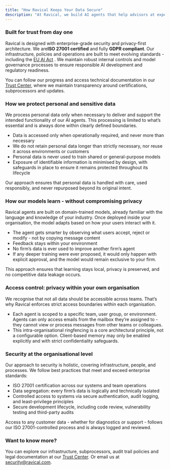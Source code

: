 ```yaml
---
title: "How Ravical Keeps Your Data Secure"
description: "At Ravical, we build AI agents that help advisors at expert firms deliver faster, more consistent and high-quality client interactions. But innovation only works if it’s built on trust. That’s why we’ve made data protection, privacy and security our foundation, not a layer added later. Everything we build is designed to meet the expectations of regulated industries and privacy-conscious firms."
---
```


### **Built for trust from day one**

Ravical is designed with enterprise-grade security and privacy-first architecture. We are**ISO 27001 certified**  and fully **GDPR compliant**. Our infrastructure, policies and operations are built to meet evolving standards - including the [EU AI Act](https://www.europarl.europa.eu/topics/en/article/20230601STO93804/eu-ai-act-first-regulation-on-artificial-intelligence) . We maintain robust internal controls and model governance processes to ensure responsible AI development and regulatory readiness.

You can follow our progress and access technical documentation in our [Trust Center](https://trust.ravical.com/), where we maintain transparency around certifications, subprocessors and updates. 

### **How we protect personal and sensitive data** 

We process personal data only when necessary to deliver and support the intended functionality of our AI agents. This processing is limited to what’s essential and is always done within clearly defined boundaries. 

- Data is accessed only when operationally required, and never more than necessary 
- We do not retain personal data longer than strictly necessary, nor reuse it across environments or customers 
- Personal data is never used to train shared or general-purpose models 
- Exposure of identifiable information is minimised by design, with safeguards in place to ensure it remains protected throughout its lifecycle 

Our approach ensures that personal data is handled with care, used responsibly, and never repurposed beyond its original intent. 

### **How our models learn - without compromising privacy** 

Ravical agents are built on domain-trained models, already familiar with the language and knowledge of your industry. Once deployed inside your organisation, the model adapts based on how your users interact with it. 

- The agent gets smarter by observing what users accept, reject or modify - not by copying message content 
- Feedback stays within your environment 
- No firm’s data is ever used to improve another firm’s agent 
- If any deeper training were ever proposed, it would only happen with explicit approval, and the model would remain exclusive to your firm.  

This approach ensures that learning stays local, privacy is preserved, and no competitive data leakage occurs.

### **Access control: privacy within your own organisation** 

We recognise that not all data should be accessible across teams. That’s why Ravical enforces strict access boundaries within each organisation. 

- Each agent is scoped to a specific team, user group, or environment. Agents can only access emails from the mailbox they’re assigned to - they cannot view or process messages from other teams or colleagues.
- This intra-organisational ringfencing is a core architectural principle, not a configurable option. Client-based memory may only be enabled explicitly and with strict confidentiality safeguards. 

### **Security at the organisational level** 

Our approach to security is holistic, covering infrastructure, people, and processes. We follow best practices that meet and exceed enterprise standards: 

- ISO 27001 certification across our systems and team operations
- Data segregation: every firm’s data is logically and technically isolated 
- Controlled access to systems via secure authentication, audit logging, and least-privilege principles 
- Secure development lifecycle, including code review, vulnerability testing and third-party audits 

Access to any customer data - whether for diagnostics or support - follows our ISO 27001-controlled process and is always logged and reviewed. 

### **Want to know more?** 

You can explore our infrastructure, subprocessors, audit trail policies and legal documentation at our [Trust Center](https://trust.ravical.com/). Or email us at [security@ravical.com](mailto:security@ravical.com). 